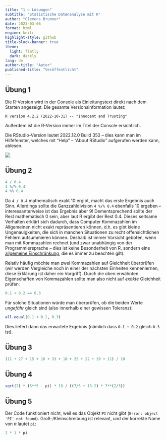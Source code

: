 ```yaml
---
title: "1 – Lösungen"
subtitle: "Statistische Datenanalyse mit R"
author: "Clemens Brunner"
date: 2023-03-06
format: html
engine: knitr
highlight-style: github
title-block-banner: true
theme:
  light: flatly
  dark: darkly
lang: de
author-title: "Autor"
published-title: "Veröffentlicht"
---
```


## Übung 1

Die R-Version wird in der Console als Einleitungstext direkt nach dem Starten angezeigt. Die gesamte Versionsinformation lautet:

```
R version 4.2.2 (2022-10-31) -- "Innocent and Trusting"
```

Außerdem ist die R-Version immer im Titel der Console ersichtlich.

Die RStudio-Version lautet 2022.12.0 Build 353 – dies kann man im Hilfefenster, welches mit "Help" – "About RStudio" aufgerufen werden kann, ablesen.

![](r_versions.png)


## Übung 2

```r
4 / 0.4
4 %/% 0.4
4 %% 0.4
```

Da `4 / 0.4` mathematisch exakt 10 ergibt, macht das erste Ergebnis auch Sinn. Allerdings sollte die Ganzzahldivision `4 %/% 0.4` ebenfalls 10 ergeben – interessanterweise ist das Ergebnis aber 9! Dementsprechend sollte der Rest mathematisch 0 sein, aber laut R ergibt der Rest 0.4. Dieses seltsame Verhalten erklärt sich dadurch, dass Computer Kommazahlen im Allgemeinen nicht exakt repräsentieren können, d.h. es gibt kleine Ungenauigkeiten, die sich in manchen Situationen zu recht offensichtlichen Fehlern aufsummieren können. Deshalb ist immer Vorsicht geboten, wenn man mit Kommazahlen rechnet (und zwar unabhängig von der Programmiersprache – dies ist keine Besonderheit von R, sondern eine [allgemeine Einschränkung](https://de.wikipedia.org/wiki/Gleitkommazahl#Einschr%C3%A4nkungen_und_deren_mathematische_Grundlagen), die es immer zu beachten gilt).

:::{.callout-tip}
Relativ häufig möchte man zwei Kommazahlen auf Gleichheit überprüfen (wir werden Vergleiche noch in einer der nächsten Einheiten kennenlernen, diese Erklärung ist daher ein Vorgriff). Durch die oben erwähnten Eigenschaften von Kommazahlen sollte man also nicht auf *exakte* Gleichheit prüfen:

```r
0.1 + 0.2 == 0.3
```

Für solche Situationen würde man überprüfen, ob die beiden Werte *ungefähr* gleich sind (also innerhalb einer gewissen Toleranz):

```r
all.equal(0.1 + 0.2, 0.3)
```

Dies liefert dann das erwartete Ergebnis (nämlich dass `0.1 + 0.2` gleich `0.3` ist).
:::


## Übung 3

```r
(11 + 27 + 15 + 10 + 33 + 18 + 25 + 22 + 39 + 11) / 10
```


## Übung 4

```r
sqrt(2) * (5**5 - pi) * 18 / ((7/5 + 13.2) * 7**(2/3))
```


## Übung 5

Der Code funktioniert nicht, weil es das Objekt `PI` nicht gibt (`Error: object 'PI' not found`). Groß-/Kleinschreibung ist relevant, und der korrekte Name von $\pi$ lautet `pi`:

```r
2 * 1 * pi
```
